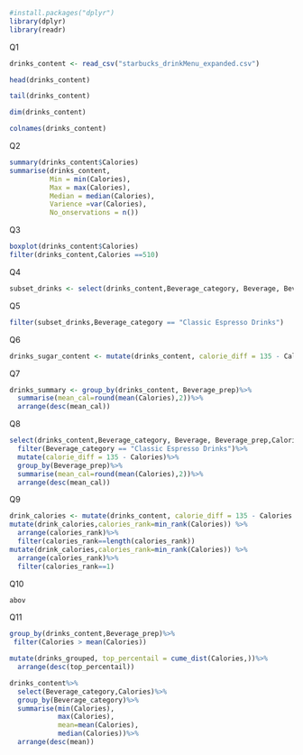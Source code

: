 ```r
#install.packages("dplyr")
library(dplyr)
library(readr)
```
Q1
```r
drinks_content <- read_csv("starbucks_drinkMenu_expanded.csv")
```

```r
head(drinks_content)
```
```r
tail(drinks_content)
```

```r
dim(drinks_content)
```

```r
colnames(drinks_content)
```

Q2
```r
summary(drinks_content$Calories)
summarise(drinks_content,
          Min = min(Calories),
          Max = max(Calories),
          Median = median(Calories),
          Varience =var(Calories),
          No_onservations = n())
```
Q3
```r
boxplot(drinks_content$Calories)
filter(drinks_content,Calories ==510)
```
Q4

```r
subset_drinks <- select(drinks_content,Beverage_category, Beverage, Beverage_prep,Calories)

```

Q5
```r
filter(subset_drinks,Beverage_category == "Classic Espresso Drinks")
```
Q6
```r
drinks_sugar_content <- mutate(drinks_content, calorie_diff = 135 - Calories)
```
Q7
```r
drinks_summary <- group_by(drinks_content, Beverage_prep)%>%
  summarise(mean_cal=round(mean(Calories),2))%>%
  arrange(desc(mean_cal))
```

Q8
```r
select(drinks_content,Beverage_category, Beverage, Beverage_prep,Calories)%>%
  filter(Beverage_category == "Classic Espresso Drinks")%>%
  mutate(calorie_diff = 135 - Calories)%>%
  group_by(Beverage_prep)%>%
  summarise(mean_cal=round(mean(Calories),2))%>%
  arrange(desc(mean_cal))
```

Q9
```r
drink_calories <- mutate(drinks_content, calorie_diff = 135 - Calories )
mutate(drink_calories,calories_rank=min_rank(Calories)) %>%
  arrange(calories_rank)%>%
  filter(calories_rank==length(calories_rank))
mutate(drink_calories,calories_rank=min_rank(Calories)) %>%
  arrange(calories_rank)%>%
  filter(calories_rank==1)
```

Q10
```r
abov
```


Q11
```r
group_by(drinks_content,Beverage_prep)%>%
 filter(Calories > mean(Calories))

```

```r
mutate(drinks_grouped, top_percentail = cume_dist(Calories,))%>%
  arrange(desc(top_percentail))
```


```r
drinks_content%>%
  select(Beverage_category,Calories)%>%
  group_by(Beverage_category)%>%
  summarise(min(Calories),
            max(Calories),
            mean=mean(Calories),
            median(Calories))%>%
  arrange(desc(mean))
```






